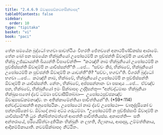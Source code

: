 ```yaml
---
title: "2.4.6.9 ඕවාදූපසඞ්කමනසික්ඛාපද"
tableOfContents: false
sidebar:
  order: 10
type: "tipitaka"
basket: "vi"
book: "paci"
---
```



<DynamicBreadcrumb />

<Division number="1058" book="paci">

<Paragraph number="3167" book="paci">
තේන සමයේන බුද්ධෝ භගවා සාවත්ථියං විහරති ජේතවනේ අනාථපිණ්ඩිකස්ස ආරාමේ. තේන ඛෝ පන සමයේන භික්ඛුනියෝ උපෝසථම්පි න පුච්ඡන්ති ඕවාදම්පි න යාචන්ති. භික්ඛූ උජ්ඣායන්ති ඛිය්‍යන්ති විපාචේන්ති—  “කථඤ්හි නාම භික්ඛුනියෝ උපෝසථම්පි න පුච්ඡිස්සන්ති ඕවාදම්පි න යාචිස්සන්තී”ති …පේ…  “සච්චං කිර, භික්ඛවේ, භික්ඛුනියෝ උපෝසථම්පි න පුච්ඡන්ති ඕවාදම්පි න යාචන්තී”ති? “සච්චං, භගවා”ති. විගරහි බුද්ධෝ භගවා …පේ…  කථඤ්හි නාම, භික්ඛවේ, භික්ඛුනියෝ උපෝසථම්පි න පුච්ඡිස්සන්ති ඕවාදම්පි න යාචිස්සන්ති. නේතං, භික්ඛවේ, අප්පසන්නානං වා පසාදාය …පේ…  ඒවඤ්ච පන, භික්ඛවේ, භික්ඛුනියෝ ඉමං සික්ඛාපදං උද්දිසන්තු—
</Paragraph>

</Division>
<Division number="1059" book="paci">

<Paragraph number="3168" book="paci">
<Emphasis>“අන්වද්ධමාසං භික්ඛුනියා භික්ඛුසංඝතෝ ද්වේ ධම්මා පච්චාසීසිතබ්බා—  උපෝසථපුච්ඡකඤ්ච ඕවාදූපසඞ්කමනඤ්ච. තං අතික්කාමේන්තියා පාචිත්තියන්”</Emphasis>ති. (*59*:<Emphasis>114</Emphasis>)
</Paragraph>

</Division>
<Division number="1060" book="paci">

<Paragraph number="3169" book="paci">
<Emphasis>අන්වද්ධමාසන්</Emphasis>ති අනුපෝසථිකං. <Emphasis>උපෝසථෝ</Emphasis> නාම ද්වේ උපෝසථා—  චාතුද්දසිකෝ ච පන්නරසිකෝ ච.
</Paragraph>

<Paragraph number="3170" book="paci">
<Emphasis>ඕවාදෝ</Emphasis> නාම අට්ඨ ගරුධම්මා. “උපෝසථම්පි න පුච්ඡිස්සාමි ඕවාදම්පි න යාචිස්සාමී”ති ධුරං නික්ඛිත්තමත්තේ ආපත්ති පාචිත්තියස්ස.
</Paragraph>

</Division>
<Division number="1061" book="paci">

<Paragraph number="3171" book="paci">
අනාපත්ති—  සති අන්තරායේ, පරියේසිත්වා දුතියිකං භික්ඛුනිං න ලභති, ගිලානාය, ආපදාසු, උම්මත්තිකාය, ආදිකම්මිකායාති.

</Paragraph>
</Division>

<Paragraph number="3172" type="center" book="paci">
නවමසික්ඛාපදං නිට්ඨිතං.
</Paragraph>